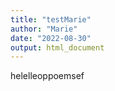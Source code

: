 ```yaml
---
title: "testMarie"
author: "Marie"
date: "2022-08-30"
output: html_document
---
```


helelleoppoemsef